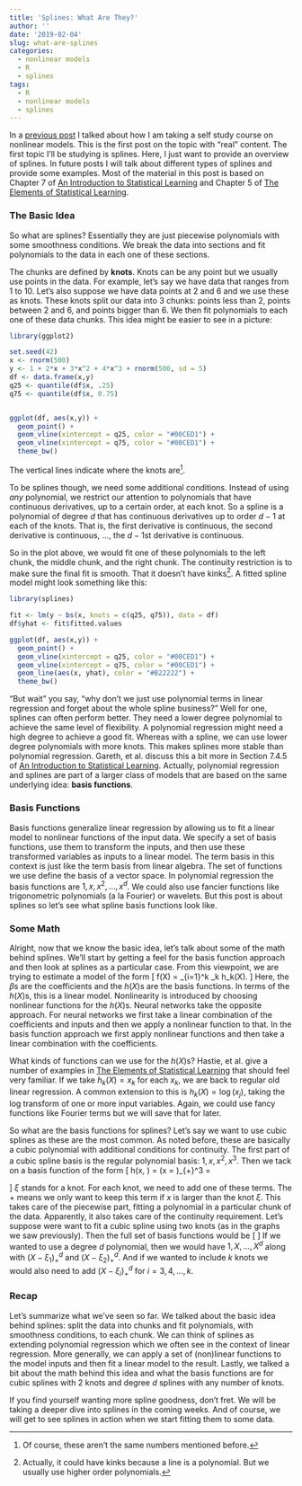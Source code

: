 ```yaml
---
title: 'Splines: What Are They?'
author: ''
date: '2019-02-04'
slug: what-are-splines
categories:
  - nonlinear models
  - R
  - splines
tags:
  - R
  - nonlinear models
  - splines
---
```


In a [previous post](/2019/01/28/nonlinear-models-self-study/) I talked about how I am taking a self study course on nonlinear models. This is the first post on the topic with "real" content. The first topic I'll be studying is splines. Here, I just want to provide an overview of splines. In future posts I will talk about different types of splines and provide some examples. Most of the material in this post is based on Chapter 7 of [An Introduction to Statistical Learning](http://www-bcf.usc.edu/~gareth/ISL/) and Chapter 5 of [The Elements of Statistical Learning](https://web.stanford.edu/~hastie/ElemStatLearn/).


### The Basic Idea

So what are splines? Essentially they are just piecewise polynomials with some smoothness conditions. We break the data into sections and fit polynomials to the data in each one of these sections. 

The chunks are defined by **knots**. Knots can be any point but we usually use points in the data. For example, let's say we have data that ranges from 1 to 10. Let's also suppose we have data points at 2 and 6 and we use these as knots. These knots split our data into 3 chunks: points less than 2, points between 2 and 6, and points bigger than 6. We then fit polynomials to each one of these data chunks. This idea might be easier to see in a picture:

```r
library(ggplot2)

set.seed(42)
x <- rnorm(500)
y <- 1 + 2*x + 3*x^2 + 4*x^3 + rnorm(500, sd = 5)
df <- data.frame(x,y)
q25 <- quantile(df$x, .25)
q75 <- quantile(df$x, 0.75)


ggplot(df, aes(x,y)) +
  geom_point() +
  geom_vline(xintercept = q25, color = "#00CED1") +
  geom_vline(xintercept = q75, color = "#00CED1") +
  theme_bw()
```

The vertical lines indicate where the knots are[^1].


To be splines though, we need some additional conditions. Instead of using *any* polynomial, we restrict our attention to polynomials that have continuous derivatives, up to a certain order, at each knot. So a spline is a polynomial of degree $d$ that has continuous derivatives up to order $d-1$ at each of the knots. That is, the first derivative is continuous, the second derivative is continuous, ..., the $d-1$st derivative is continuous. 

So in the plot above, we would fit one of these polynomials to the left chunk, the middle chunk, and the right chunk. The continuity restriction is to make sure the final fit is smooth. That it doesn't have kinks[^2]. A fitted spline model might look something like this:

```r
library(splines)

fit <- lm(y ~ bs(x, knots = c(q25, q75)), data = df)
df$yhat <- fit$fitted.values

ggplot(df, aes(x,y)) +
  geom_point() +
  geom_vline(xintercept = q25, color = "#00CED1") +
  geom_vline(xintercept = q75, color = "#00CED1") +
  geom_line(aes(x, yhat), color = "#B22222") +
  theme_bw()

```


"But wait" you say, "why don't we just use polynomial terms in linear regression and forget about the whole spline business?" Well for one, splines can often perform better. They need a lower degree polynomial to achieve the same level of flexibility. A polynomial regression might need a high degree to achieve a good fit. Whereas with a spline, we can use lower degree polynomials with more knots. This makes splines more stable than polynomial regression. Gareth, et al. discuss this a bit more in Section 7.4.5 of [An Introduction to Statistical Learning](http://www-bcf.usc.edu/~gareth/ISL/). Actually, polynomial regression and splines are part of a larger class of models that are based on the same underlying idea: **basis functions**.

### Basis Functions

Basis functions generalize linear regression by allowing us to fit a linear model to nonlinear functions of the input data. We specify a set of basis functions, use them to transform the inputs, and then use these transformed variables as inputs to a linear model. The term basis in this context is just like the term basis from linear algebra. The set of functions we use define the basis of a vector space. In polynomial regression the basis functions are $1, x, x^2, ..., x^d$. We could also use fancier functions like trigonometric polynomials (a la Fourier) or wavelets. But this post is about splines so let's see what spline basis functions look like.


### Some Math

Alright, now that we know the basic idea, let's talk about some of the math behind splines. We'll start by getting a feel for the basis function approach and then look at splines as a particular case. From this viewpoint, we are trying to estimate a model of the form
\[
f(X) = \sum_{i=1}^k \beta_k h_k(X).
\]
Here, the $\beta$s are the coefficients and the $h(X)$s are the basis functions. In terms of the $h(X)$s, this is a linear model. Nonlinearity is introduced by choosing nonlinear functions for the $h(X)$s. Neural networks take the opposite approach. For neural networks we first take a linear combination of the coefficients and inputs and then we apply a nonlinear function to that. In the basis function approach we first apply nonlinear functions and then take a linear combination with the coefficients.

What kinds of functions can we use for the $h(X)$s? Hastie, et al. give a number of examples in [The Elements of Statistical Learning](https://web.stanford.edu/~hastie/ElemStatLearn/) that should feel very familiar. If we take $h_k(X) = x_k$ for each $x_k$, we are back to regular old linear regression. A common extension to this is $h_k(X) = \log(x_j)$, taking the log transform of one or more input variables. Again, we could use fancy functions like Fourier terms but we will save that for later.

So what are the basis functions for splines? Let's say we want to use cubic splines as these are the most common. As noted before, these are basically a cubic polynomial with additional conditions for continuity. The first part of a cubic spline basis is the regular polynomial basis: $1, x, x^2, x^3$. Then we tack on a basis function of the form
\[
h(x, \xi) = (x = \xi)_{+}^3 = 
  \begin{cases}
  (x - \xi)^3 & \text{if  } x > \xi \\
  0 & \text{if  } x \le \xi.
  \end{cases}
\]
$\xi$ stands for a knot. For each knot, we need to add one of these terms. The $+$ means we only want to keep this term if $x$ is larger than the knot $\xi$. This takes care of the piecewise part, fitting a polynomial in a particular chunk of the data. Apparently, it also takes care of the continuity requirement. Let's suppose were want to fit a cubic spline using two knots (as in the graphs we saw previously). Then the full set of basis functions would be
\[
\begin{align*}
 h_1(X) &= 1 & h_2(X) &= X  & h_3(X) &= X^2 \\
 h_4(X) &= X^3 & h_5(X) &= (X - \xi_1)^3_{+} & h_6(X) &= (X - \xi_2)^3_{+}.
\end{align*}
\]
If we wanted to use a degree $d$ polynomial, then we would have $1, X, ..., X^d$ along with $(X-\xi_1)^d_{+}$ and $(X-\xi_2)^d_{+}$. And if we wanted to include $k$ knots we would also need to add $(X-\xi_i)^d_{+}$ for $i = 3, 4, ..., k$.


### Recap

Let's summarize what we've seen so far. We talked about the basic idea behind splines: split the data into chunks and fit polynomials, with smoothness conditions, to each chunk. We can think of splines as extending polynomial regression which we often see in the context of linear regression. More generally, we can apply a set of (non)linear functions to the model inputs and then fit a linear model to the result. Lastly, we talked a bit about the math behind this idea and what the basis functions are for cubic splines with 2 knots and degree $d$ splines with any number of knots.

If you find yourself wanting more spline goodness, don't fret. We will be taking a deeper dive into splines in the coming weeks. And of course, we will get to see splines in action when we start fitting them to some data.



[^1]: Of course, these aren't the same numbers mentioned before.
[^2]: Actually, it could have kinks because a line is a polynomial. But we usually use higher order polynomials.




